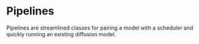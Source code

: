# Pipelines

Pipelines are streamlined classes for pairing a model with a scheduler and quickly running an existing diffusion model.
